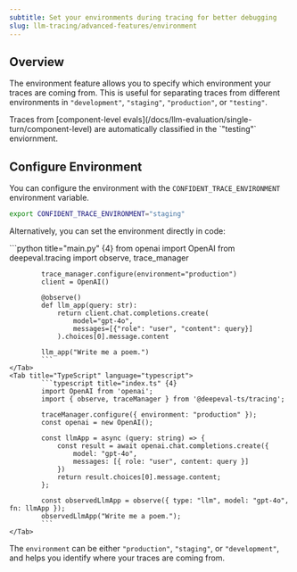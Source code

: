 ```yaml
---
subtitle: Set your environments during tracing for better debugging
slug: llm-tracing/advanced-features/environment
---
```


## Overview

The environment feature allows you to specify which environment your traces are coming from. This is useful for separating traces from different environments in `"development"`, `"staging"`, `"production"`, or `"testing"`.

<Tip>
Traces from [component-level evals](/docs/llm-evaluation/single-turn/component-level) are automatically classified in the `"testing"` enviornment.
</Tip>

## Configure Environment

You can configure the environment with the `CONFIDENT_TRACE_ENVIRONMENT` environment variable.

```bash 
export CONFIDENT_TRACE_ENVIRONMENT="staging" 
```

Alternatively, you can set the environment directly in code:

<Tabs>
    <Tab title="Python" language="python">
            ```python title="main.py" {4}
            from openai import OpenAI 
            from deepeval.tracing import observe, trace_manager
            
            trace_manager.configure(environment="production")
            client = OpenAI()
            
            @observe()
            def llm_app(query: str):
                return client.chat.completions.create(
                    model="gpt-4o",
                    messages=[{"role": "user", "content": query}]
                ).choices[0].message.content
            
            llm_app("Write me a poem.")
            ```
    </Tab>
    <Tab title="TypeScript" language="typescript">
            ```typescript title="index.ts" {4}
            import OpenAI from 'openai';
            import { observe, traceManager } from '@deepeval-ts/tracing';

            traceManager.configure({ environment: "production" });
            const openai = new OpenAI();

            const llmApp = async (query: string) => {
                const result = await openai.chat.completions.create({ 
                    model: "gpt-4o", 
                    messages: [{ role: "user", content: query }] 
                })
                return result.choices[0].message.content;
            };

            const observedLlmApp = observe({ type: "llm", model: "gpt-4o", fn: llmApp });
            observedLlmApp("Write me a poem.");
            ```
    </Tab>

</Tabs>

The `environment` can be either `"production"`, `"staging"`, or `"development"`, and helps you identify where your traces are coming from.
